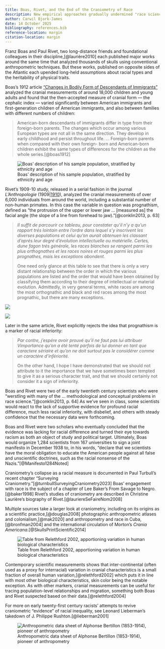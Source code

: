```yaml
---
title: Boas, Rivet, and the End of the Craniometry of Race
description: New empirical approaches gradually undermined "race science," but the process took decades
author: Carwil Bjork-James
date: 14 October 2025
bibliography: references.bib
reference-location: margin
citation-location: margin
---
```


Franz Boas and Paul Rivet, two long-distance friends and foundational colleagues in their discipline,[@laurière2010] each published major works around the same time that analyzed thousands of skulls using conventional anthropometric techniques. But these works, published on opposite sides of the Atlantic each upended long-held assumptions about racial types and the heritability of physical traits.

Boas's 1912 article ["Changes in Bodily Form of Descendants of Immigrants"](https://anthrosource.onlinelibrary.wiley.com/doi/abs/10.1525/aa.1912.14.3.02a00080) analyzed the cranial measurements of around 18,000 children and young adults and found that the then-accepted measure of cranial form — the cephalic index — varied significantly between American immigrants and first-generation children of American immigrants, and also between families with different numbers of children:

> American-born descendants of immigrants differ in type from their foreign-born parents. The changes which occur among various European types are not all in the same direction. They develop in early childhood and persist throughout life. ... Foreign-born parents when compared with their own foreign- born and American-born children exhibit the same types of differences for the children as the whole series.[@boas1912]

![Boas' description of his sample population, stratified by ethnicity and age](/images/anthro/Boas-1911-SamplePopulation.png){fig-alt="A table of numbers with the ethnic names, Bobemians, Poles, Hungarians, Slovacs, Hebrews, Sicilians, Neapolitans"}

Rivet's 1909-10 study, released in a serial fashion in the journal *L'Anthropologie* (1909\|[1910](https://archive.org/details/lanthropologie_1910_21/page/636/mode/2up)), analyzed the cranial measurements of over 6,000 individuals from around the world, including a substantial number of non-human primates. In this case the variable in question was prognathism, defined as "the protrusion of the upper or lower jaw … \[measured as\] the facial angle (the slope of a line from forehead to jaw)."[@conklin2013, p. 63]

> *II suffit de parcourir ce tableau, pour constater qu’il n’y a qu'un rapport trés lointain entre l’ordre dans lequel s’y inscrivent les diverses populations et celui qu’on aurait obtenuen les classant d’aprés leur degré d’évolution intellectuelle ou matérielle. Certes, dune fagon trés générale, les races blanches se rangent parmi les plus orthognathes et les races noires et rouges parmi les plus prognathes, mais les exceptions abondent.*
>
> One need only glance at this table to see that there is only a very distant relationship between the order in which the various populations are listed and the order that would have been obtained by classifying them according to their degree of intellectual or material evolution. Admittedly, in very general terms, white races are among the most orthognathic and black and red races among the most prognathic, but there are many exceptions.

::: {layout-ncol="2"}
![](/images/anthro/Rivet-1910-641.png)

![](/images/anthro/Rivet-1910-642.png)
:::

Later in the same article, Rivet explicitly rejects the idea that prognathism is a marker of racial inferiority:

> *Par contre, j’espére avoir prouvé qu'il ne faut pas lui attribuer Vimportance qu’on a été tenté parfois de lui donner en tant que caractere sériaire et qu’on ne doit surtout pas le considérer comme un caractére d’infériorité.*
>
> On the other hand, I hope I have demonstrated that we should not attribute to it the importance that we have sometimes been tempted to give it as a serious character trait, and that we should certainly not consider it a sign of inferiority.

Boas and Rivet were two of the early twentieth century scientists who were "werstling with many of the … methodological and conceptual problems in race science."[@conklin2013, p. 64] As we've seen in class, some scientists would react to the lack of supportive evidence for profound racial difference, much less racial inferiority, with disbelief, and others with steady confidence that the necessary data were forthcoming.

Boas and Rivet were two scholars who eventually concluded that the evidence was lacking for racial difference and turned their eye towards racism as both an object of study and political target. Ultimately, Boas would organize 1,284 scientists from 167 universities to sign a joint manifesto in December 1938 to, in his words, "declare that we scientists have the moral obligation to educate the American people against all false and unscientific doctrines, such as the racial nonsense of the Nazis."[@Manifesto1284Noted]

Craniometry's collapse as a racial measure is documented in Paul Turbull's recent chapter "Surveying Craniometry."[@turnbullSurveyingCraniometry2023] Boas' engagement with race is the subject of a chapter of Lee Baker's From Savage to Negro.[@baker1998] Rivet's studies of craniometry are described in Christine Laurière's biography of Rivet.[@lauriereSeFaireNom2008]

Multiple sources take a larger look at craniometry, including on its origins as a scientific practice,[@douglas2008] photographic anthropometric atlases and colonialism,[@mak2020] and anthropometry and race in Cuba,[@bronfman2004] and the international circulation of Morton's *Crania Americana*.[@SkullsPrintScientific2014]

![Table from Relethford 2002, apportioning variation in human biological characteristics](/images/anthro/Relethford-2002-variation.png)

Contemporary scientific measurements shows that inter-continental (often used as a proxy for interracial) variation in cranial characteristics is a small fraction of overall human variation,[@relethford2002] which puts it in line with most other biological characteristics, skin color being the notable exception. As with other markers, cranial measurements can be useful for tracing population-level relationships and migration, something both Boas and Rivet suspected based on their data.[@relethford2004]

For more on early twenty-first century racists' attempts to revive craniometric "evidence" of racial inequality, see Leonard Lieberman's takedown of J. Philippe Rushton.[@lieberman2001]

![Anthropometric data sheet of Alphonse Bertillon (1853-1914), pioneer of anthropometry](/images/anthro/Bertillon,_Alphonse,_fiche_anthropometrique.jpg){fig-alt="A mugshot of Alphonse Bertillon, showing a front and side view of his face, along with anthropometric measurements"}
